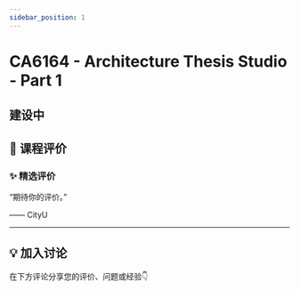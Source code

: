 ```yaml
---
sidebar_position: 1
---
```



# CA6164 - Architecture Thesis Studio - Part 1

## 建设中

## **💬 课程评价**

### ✨ **精选评价**
<div className={commentStyles.commentBox}>
    <p className={commentStyles.commentText}>
        “期待你的评价。”
    </p>
    <p className={commentStyles.commentAuthor}>—— CityU</p>
</div>

---

## **💡 加入讨论**

在下方评论分享您的评价、问题或经验👇
<Utterances />
